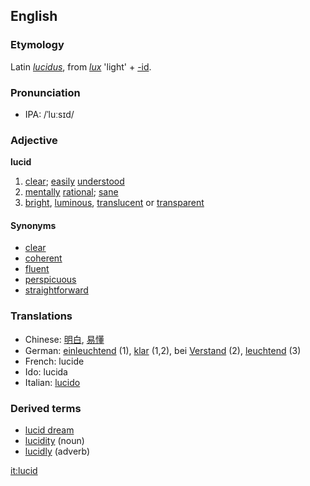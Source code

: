 ==English==
===Etymology===
Latin ''[[lucidus]]'', from ''[[lux]]'' 'light' + [[-id]].
===Pronunciation===
*IPA: /ˈluːsɪd/
===Adjective===
'''lucid'''
# [[clear]]; [[easily]] [[understood]]
# [[mentally]] [[rational]]; [[sane]]
# [[bright]], [[luminous]], [[translucent]] or [[transparent]]

====Synonyms====
*[[clear]]
*[[coherent]]
*[[fluent]]
*[[perspicuous]]
*[[straightforward]]

===Translations===
*Chinese: [[明白]], [[易懂]]
*German: [[einleuchtend]] (1), [[klar]] (1,2), bei [[Verstand]] (2), [[leuchtend]] (3)
*French: lucide
*Ido: lucida
*Italian: [[lucido]]

===Derived terms===
*[[lucid dream]]
*[[lucidity]] (noun)
*[[lucidly]] (adverb)

[[it:lucid]]